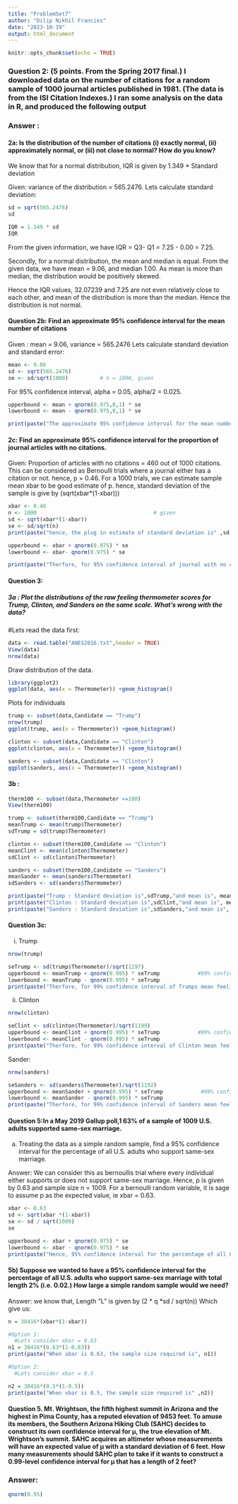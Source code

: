 ```yaml
---
title: "ProblemSet7"
author: "Dilip Nikhil Francies"
date: "2023-10-19"
output: html_document
---
```


```r
knitr::opts_chunk$set(echo = TRUE)
```

### Question 2: (5 points. From the Spring 2017 final.) I downloaded data on the number of citations for a random sample of 1000 journal articles published in 1981. (The data is from the ISI Citation Indexes.) I ran some analysis on the data in R, and produced the following output

### Answer :

#### 2a: Is the distribution of the number of citations (i) exactly normal, (ii) approximately normal, or (iii) not close to normal? How do you know?

We know that for a normal distribution, IQR is given by 1.349 \* Standard deviation

Given: variance of the distribution = 565.2476. Lets calculate standard deviation:

```r
sd = sqrt(565.2476)
sd

IQR = 1.349 * sd
IQR
```

From the given information, we have IQR = Q3- Q1 = 7.25 - 0.00 = 7.25.

Secondly, for a normal distribution, the mean and median is equal. From the given data, we have mean = 9.06, and median 1.00. As mean is more than median, the distribution would be positively skewed.

Hence the IQR values, 32.07239 and 7.25 are not even relatively close to each other, and mean of the distribution is more than the median. Hence the distribution is not normal.

#### Question 2b: Find an approximate 95% confidence interval for the mean number of citations

Given : mean = 9.06,
variance = 565.2476
Lets calculate standard deviation and standard error:

```r
mean <- 9.06
sd <- sqrt(565.2476)
se <- sd/sqrt(1000)          # n = 1000, given
```

For 95% confidence interval, alpha = 0.05, alpha/2 = 0.025.

```r
upperbound <- mean + qnorm(0.975,0,1) * se
lowerbound <- mean - qnorm(0.975,0,1) * se

print(paste("The approximate 95% confidence interval for the mean number of citations is" ,upperbound ,"and" ,lowerbound))
```

#### 2c:  Find an approximate 95% confidence interval for the proportion of journal articles with no citations.

Given: Proportion of articles with no citations = 460 out of 1000 citations.
This can be considered as Bernoulli trials where a journal either has a citation or not.
hence, p = 0.46.
For a 1000 trials, we can estimate sample mean xbar to be good estimate of p.
hence, standard deviation of the sample is give by (sqrt(xbar*(1-xbar)))

```r
xbar <- 0.46
n <- 1000                                     # given
sd <- sqrt(xbar*(1-xbar)) 
se <- sd/sqrt(n)
print(paste("hence, the plug in estimate of standard deviation is" ,sd ,"and the standard error is" ,se))
```
```r
upperbound <- xbar + qnorm(0.975) * se
lowerbound <- xbar- qnorm(0.975) * se

print(paste("Therfore, for 95% confidence interval of journal with no citation is",lowerbound , "and" ,upperbound))
```

#### Question 3:

##### 3a :  Plot the distributions of the raw feeling thermometer scores for Trump, Clinton, and Sanders on the same scale. What’s wrong with the data?

#Lets read the data first:
```r
data <- read.table("ANES2016.txt",header = TRUE)
View(data)
nrow(data)
```

Draw distribution of the data.

```r
library(ggplot2)
ggplot(data, aes(x = Thermometer)) +geom_histogram()
```
Plots for individuals

```r
trump <- subset(data,Candidate == "Trump")
nrow(trump)
ggplot(trump, aes(x = Thermometer)) +geom_histogram()
```

```r
clinton <- subset(data,Candidate == "Clinton")
ggplot(clinton, aes(x = Thermometer)) +geom_histogram()
```


```r
sanders <- subset(data,Candidate == "Clinton")
ggplot(sanders, aes(x = Thermometer)) +geom_histogram()
```
#### 3b :

```r
therm100 <- subset(data,Thermometer <=100)
View(therm100)

trump <- subset(therm100,Candidate == "Trump")
meanTrump <- mean(trump$Thermometer)
sdTrump = sd(trump$Thermometer)

clinton <- subset(therm100,Candidate == "Clinton")
meanClint <- mean(clinton$Thermometer)
sdClint <- sd(clinton$Thermometer)

sanders <- subset(therm100,Candidate == "Sanders")
meanSander <- mean(sanders$Thermometer)
sdSanders <- sd(sanders$Thermometer)

print(paste("Trump : Standard deviation is",sdTrump,"and mean is", meanTrump ))
print(paste("Clinton : Standard deviation is",sdClint,"and mean is", meanClint ))
print(paste("Sanders : Standard deviation is",sdSanders,"and mean is", meanSander ))
```

#### Question 3c:

i. Trump

```r
nrow(trump)
```
```r
seTrump <- sd(trump$Thermometer)/sqrt(1197)
upperbound <- meanTrump + qnorm(0.995) * seTrump            #99% confidence interval
lowerbound <- meanTrump - qnorm(0.995) * seTrump
print(paste("Therfore, for 99% confidence interval of Trumps mean feeling thermometer of",meanTrump," is", upperbound, "and", lowerbound))
```
ii. Clinton

```r
nrow(clinton)
```


```r
seClint <- sd(clinton$Thermometer)/sqrt(1199)
upperbound <- meanClint + qnorm(0.995) * seTrump            #99% confidence interval
lowerbound <- meanClint - qnorm(0.995) * seTrump
print(paste("Therfore, for 99% confidence interval of Clinton mean feeling thermometer of",meanClint," is", upperbound, "and", lowerbound))
```

Sander:

```r
nrow(sanders)
```
```r
seSanders <- sd(sanders$Thermometer)/sqrt(1192)
upperbound <- meanSander + qnorm(0.995) * seTrump            #99% confidence interval
lowerbound <- meanSander - qnorm(0.995) * seTrump
print(paste("Therfore, for 99% confidence interval of Sanders mean feeling thermometer of",meanSander," is", upperbound, "and", lowerbound))
```
#### Question 5:In a May 2019 Gallup poll,1 63% of a sample of 1009 U.S. adults supported same-sex marriage.

(a) Treating the data as a simple random sample, find a 95% confidence interval for the percentage of all U.S. adults who support same-sex marriage.

Answer:
We can consider this as bernoullis trial where every individual either supports or does not support same-sex marriage.
Hence, p is given by 0.63 and sample size n = 1009.
For a bernoulli random variable, it is sage to assume p as the expected value, ie xbar = 0.63.

```r
xbar <- 0.63
sd <- sqrt(xbar *(1-xbar))
se <- sd / sqrt(1009)
se
```

```r
upperbound <- xbar + qnorm(0.975) * se
lowerbound <- xbar - qnorm(0.975) * se
print(paste("Hence, 95% confidence interval for the percentage of all US adults who supports same sex marriage is",upperbound,"and",lowerbound))
```
#### 5b) Suppose we wanted to have a 95% confidence interval for the percentage of all U.S. adults who support same-sex marriage with total length 2% (i.e. 0.02.) How large a simple random sample would we need?

Answer: we know that, Length "L" is given by (2 * q *sd / sqrt(n))
Which give us:

```r
n = 38416*(xbar*(1-xbar))

#Option 1:
  #Lets consider xbar = 0.63
n1 = 38416*(0.63*(1-0.63))
print(paste("When xbar is 0.63, the sample size required is", n1))

#Option 2:
  #Lets consider xbar = 0.5

n2 = 38416*(0.5*(1-0.5))
print(paste("When xbar is 0.5, the sample size required is" ,n2))
```

#### Question 5. Mt. Wrightson, the fifth highest summit in Arizona and the highest in Pima County, has a reputed elevation of 9453 feet. To amuse its members, the Southern Arizona Hiking Club (SAHC) decides to construct its own confidence interval for μ, the true elevation of Mt. Wrightson’s summit. SAHC acquires an altimeter whose measurements will have an expected value of μ with a standard deviation of 6 feet. How many measurements should SAHC plan to take if it wants to construct a 0.99-level confidence interval for μ that has a length of 2 feet?

### Answer:

```r
qnorm(0.95)
```













